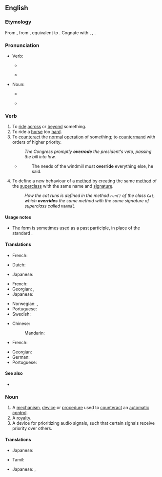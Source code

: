 ==English==

===Etymology===
From {{inh|en|enm|overriden}}, from {{inh|en|ang|oferrīdan}}, equivalent to {{prefix|en|over|ride}}. Cognate with {{cog|nl|overrijden}}, {{cog|de|überreiten}}, {{cog|da|override}}.

===Pronunciation===
* Verb:
** {{a|UK}} {{IPA|/əʊvəˈɹaɪd/|lang=en}}
** {{a|US}} {{IPA|/oʊvəˈɹaɪd/|lang=en}}
* Noun:
** {{a|UK}} {{IPA|/ˈəʊvəˌɹaɪd/|lang=en}}
** {{a|US}} {{IPA|/ˈoʊvəˌɹaɪd/|lang=en}}

===Verb===
{{en-verb|overrides|overriding|overrode|overridden}}

# To [[ride]] [[across]] or [[beyond]] something.
# To ride a [[horse]] too [[hard]].
# To [[counteract]] the [[normal]] [[operation]] of something; to [[countermand]] with orders of higher priority.
#: ''The Congress promptly '''overrode''' the president's veto, passing the bill into law.''
#* {{RQ:Orwell Animal Farm|6}}
#*: The needs of the windmill must '''override''' everything else, he said.
# {{lb|en|object-oriented}} To define a new behaviour of a [[method]] by creating the same [[method]] of the [[superclass]] with the same name and [[signature]].
#: ''How the cat runs is defined in the method <code>run()</code> of the class <code>Cat</code>, which '''overrides''' the same method with the same signature of superclass called <code>Mammal</code>.''

====Usage notes====
* The form {{m|en|overrode}} is sometimes used as a past participle, in place of the standard {{m|en|overridden}}.

====Translations====
{{trans-top|to ride across or beyond something}}
* French: {{t+|fr|outrepasser}}
{{trans-mid}}
{{trans-bottom}}

{{trans-top|to ride a horse too hard}}
* Dutch: {{t+|nl|afjakkeren}}
{{trans-mid}}
* Japanese: {{t+|ja|酷使|alt=酷使する|tr=kokushi suru}}
{{trans-bottom}}

{{trans-top|to counteract the normal operation of something}}
* French: {{t+|fr|outrepasser}}
* Georgian: {{t|ka|დაძლევა}} {{qualifier|verbal noun}}, {{t|ka|დაძლევს}} {{qualifier|infinitive}}
* Japanese: {{t|ja|覆す|tr=kutsugaesu}}
{{trans-mid}}
* Norwegian: {{t|no|motvirke}}, {{t+|no|overstyre}}
* Portuguese: {{t+|pt|sobrepor}}
* Swedish: {{t|sv|åsidosätta}}
{{trans-bottom}}

{{trans-top|(software) To define a new behaviour of a [[method]]}}
* Chinese:
*: Mandarin: {{t+|cmn|重写|tr=chóngxiě}}
* French: {{t+|fr|redéfinir}}
{{trans-mid}}
* Georgian: {{t|ka|გადაფარვა|sc=Geor}}
* German: {{t+|de|überschreiben}}
* Portuguese: {{t+|pt|sobrepor}}
{{trans-bottom}}

====See also====
* {{sense|programming}} {{l|en|overload}}

===Noun===
{{en-noun}}

# A [[mechanism]], [[device]] or [[procedure]] used to [[counteract]] an [[automatic]] [[control]].
# A [[royalty]].
# A device for prioritizing audio signals, such that certain signals receive priority over others.

====Translations====
{{trans-top|A mechanism, device or procedure used to counteract an automatic control}}
* Japanese: {{t|ja|オーバーライド|tr=ōbāraido}}
{{trans-mid}}
* Tamil: {{t|ta|ரத்து செய்தல்|sc=Taml}}
{{trans-bottom}}

{{trans-top|A royalty}}
* Japanese: {{t+|ja|優先|tr=yūsen}}, {{t+|ja|優待|tr=yūtai}}
{{trans-mid}}
{{trans-bottom}}

{{trans-top|A device for prioritizing audio signals}}
{{trans-mid}}
{{trans-bottom}}